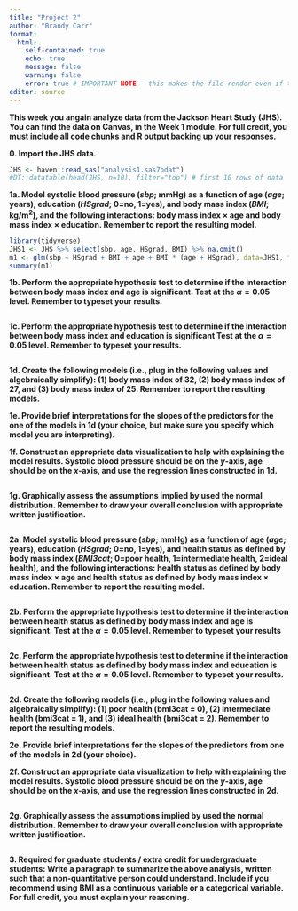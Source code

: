 ```yaml
---
title: "Project 2"
author: "Brandy Carr"
format: 
  html:
    self-contained: true
    echo: true
    message: false
    warning: false
    error: true # IMPORTANT NOTE - this makes the file render even if there is an error. it is imperative that you check your .html document *before submission* to make sure that it has all results in it.
editor: source
---
```


**This week you angain analyze data from the Jackson Heart Study (JHS). You can find the data on Canvas, in the Week 1 module. For full credit, you must include all code chunks and R output backing up your responses.**

**0. Import the JHS data.**

```r
JHS <- haven::read_sas("analysis1.sas7bdat")
#DT::datatable(head(JHS, n=10), filter="top") # first 10 rows of data
```

**1a. Model systolic blood pressure (*sbp*; mmHg) as a function of age (*age*; years), education (*HSgrad*; 0=no, 1=yes), and body mass index (*BMI*; kg/m<sup>2</sup>), and the following interactions: body mass index $\times$ age and body mass index $\times$ education. Remember to report the resulting model.**

```r
library(tidyverse)
JHS1 <- JHS %>% select(sbp, age, HSgrad, BMI) %>% na.omit()
m1 <- glm(sbp ~ HSgrad + BMI + age + BMI * (age + HSgrad), data=JHS1, family="gaussian")
summary(m1)
```

**1b. Perform the appropriate hypothesis test to determine if the interaction between body mass index and age is significant. Test at the $\alpha=0.05$ level. Remember to typeset your results.**

```r

```

**1c. Perform the appropriate hypothesis test to determine if the interaction between body mass index and education is significant Test at the $\alpha=0.05$ level. Remember to typeset your results.**

```r

```

**1d. Create the following models (i.e., plug in the following values and algebraically simplify): (1) body mass index of 32, (2) body mass index of 27, and (3) body mass index of 25.  Remember to report the resulting models. **

<!-- this does not require R code - I am asking you to simplify the models to get rid of the interaction term -->

**1e. Provide brief interpretations for the slopes of the predictors for the one of the models in 1d (your choice, but make sure you specify which model you are interpreting).**

**1f. Construct an appropriate data visualization to help with explaining the model results. Systolic blood pressure should be on the *y*-axis, age should be on the *x*-axis, and use the regression lines constructed in 1d.**

```r

```

**1g. Graphically assess the assumptions implied by used the normal distribution. Remember to draw your overall conclusion with appropriate written justification.**

```r

```

**2a. Model systolic blood pressure (*sbp*; mmHg) as a function of age (*age*; years), education (*HSgrad*; 0=no, 1=yes), and health status as defined by body mass index (*BMI3cat*; 0=poor health, 1=intermediate health, 2=ideal health), and the following interactions: health status as defined by body mass index $\times$ age and health status as defined by body mass index $\times$ education. Remember to report the resulting model.**

```r

```

**2b. Perform the appropriate hypothesis test to determine if the interaction between health status as defined by body mass index and age is significant. Test at the $\alpha=0.05$ level. Remember to typeset your results**

```r

```

**2c. Perform the appropriate hypothesis test to determine if the interaction between health status as defined by body mass index and education is significant. Test at the $\alpha=0.05$ level. Remember to typeset your results.**

```r

```

**2d. Create the following models (i.e., plug in the following values and algebraically simplify): (1) poor health (bmi3cat = 0), (2) intermediate health (bmi3cat = 1), and (3) ideal health (bmi3cat = 2).  Remember to report the resulting models.**



**2e. Provide brief interpretations for the slopes of the predictors from one of the models in 2d (your choice).**



**2f. Construct an appropriate data visualization to help with explaining the model results. Systolic blood pressure should be on the *y*-axis, age should be on the *x*-axis, and use the regression lines constructed in 2d.**

```r

```

**2g. Graphically assess the assumptions implied by used the normal distribution. Remember to draw your overall conclusion with appropriate written justification.**

```r

```

**3. Required for graduate students / extra credit for undergraduate students: Write a paragraph to summarize the above analysis, written such that a non-quantitative person could understand. Include if you recommend using BMI as a continuous variable or a categorical variable. For full credit, you must explain your reasoning.**


